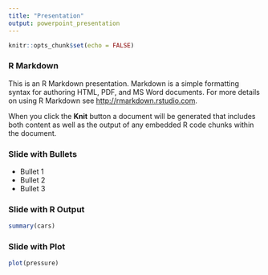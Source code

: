 ```yaml
---
title: "Presentation"
output: powerpoint_presentation
---
```


```r
knitr::opts_chunk$set(echo = FALSE)
```

### R Markdown

This is an R Markdown presentation. Markdown is a simple formatting 
syntax for authoring HTML, PDF, and MS Word documents. For more 
details on using R Markdown see <http://rmarkdown.rstudio.com>.

When you click the **Knit** button a document will be generated that 
includes both content as well as the output of any embedded R code 
chunks within the document.

### Slide with Bullets

- Bullet 1
- Bullet 2
- Bullet 3

### Slide with R Output

```r
summary(cars)
```

### Slide with Plot

```r
plot(pressure)
```
